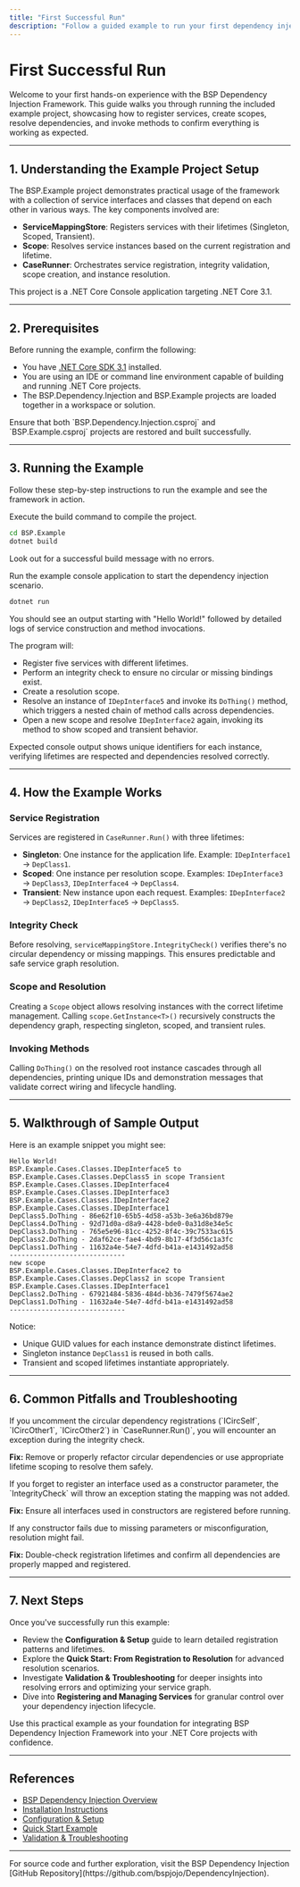 ```yaml
---
title: "First Successful Run"
description: "Follow a guided example to run your first dependency injection scenario with BSP. The example walks through registering services, creating scopes, resolving instances, and invoking methods to verify success."
---
```


# First Successful Run

Welcome to your first hands-on experience with the BSP Dependency Injection Framework. This guide walks you through running the included example project, showcasing how to register services, create scopes, resolve dependencies, and invoke methods to confirm everything is working as expected.

---

## 1. Understanding the Example Project Setup

The BSP.Example project demonstrates practical usage of the framework with a collection of service interfaces and classes that depend on each other in various ways. The key components involved are:

- **ServiceMappingStore**: Registers services with their lifetimes (Singleton, Scoped, Transient).
- **Scope**: Resolves service instances based on the current registration and lifetime.
- **CaseRunner**: Orchestrates service registration, integrity validation, scope creation, and instance resolution.

This project is a .NET Core Console application targeting .NET Core 3.1.

---

## 2. Prerequisites

Before running the example, confirm the following:

- You have [.NET Core SDK 3.1](https://dotnet.microsoft.com/en-us/download/dotnet/3.1) installed.
- You are using an IDE or command line environment capable of building and running .NET Core projects.
- The BSP.Dependency.Injection and BSP.Example projects are loaded together in a workspace or solution.

<Check>
Ensure that both `BSP.Dependency.Injection.csproj` and `BSP.Example.csproj` projects are restored and built successfully.
</Check>

---

## 3. Running the Example

Follow these step-by-step instructions to run the example and see the framework in action.

<Steps>
<Step title="Build the Solution">
Execute the build command to compile the project.

```bash
cd BSP.Example
dotnet build
```

Look out for a successful build message with no errors.
</Step>

<Step title="Execute the Program">
Run the example console application to start the dependency injection scenario.

```bash
dotnet run
```

You should see an output starting with "Hello World!" followed by detailed logs of service construction and method invocations.
</Step>

<Step title="Examine the Output">
The program will:

- Register five services with different lifetimes.
- Perform an integrity check to ensure no circular or missing bindings exist.
- Create a resolution scope.
- Resolve an instance of `IDepInterface5` and invoke its `DoThing()` method, which triggers a nested chain of method calls across dependencies.
- Open a new scope and resolve `IDepInterface2` again, invoking its method to show scoped and transient behavior.

Expected console output shows unique identifiers for each instance, verifying lifetimes are respected and dependencies resolved correctly.
</Step>
</Steps>

---

## 4. How the Example Works

### Service Registration

Services are registered in `CaseRunner.Run()` with three lifetimes:

- **Singleton**: One instance for the application life. Example: `IDepInterface1` → `DepClass1`.
- **Scoped**: One instance per resolution scope. Examples: `IDepInterface3` → `DepClass3`, `IDepInterface4` → `DepClass4`.
- **Transient**: New instance upon each request. Examples: `IDepInterface2` → `DepClass2`, `IDepInterface5` → `DepClass5`.

### Integrity Check

Before resolving, `serviceMappingStore.IntegrityCheck()` verifies there's no circular dependency or missing mappings. This ensures predictable and safe service graph resolution.

### Scope and Resolution

Creating a `Scope` object allows resolving instances with the correct lifetime management. Calling `scope.GetInstance<T>()` recursively constructs the dependency graph, respecting singleton, scoped, and transient rules.

### Invoking Methods

Calling `DoThing()` on the resolved root instance cascades through all dependencies, printing unique IDs and demonstration messages that validate correct wiring and lifecycle handling.

---

## 5. Walkthrough of Sample Output

Here is an example snippet you might see:

```plaintext
Hello World!
BSP.Example.Cases.Classes.IDepInterface5 to BSP.Example.Cases.Classes.DepClass5 in scope Transient
BSP.Example.Cases.Classes.IDepInterface4
BSP.Example.Cases.Classes.IDepInterface3
BSP.Example.Cases.Classes.IDepInterface2
BSP.Example.Cases.Classes.IDepInterface1
DepClass5.DoThing - 86e62f10-65b5-4d58-a53b-3e6a36bd879e
DepClass4.DoThing - 92d71d0a-d8a9-4428-bde0-0a31d8e34e5c
DepClass3.DoThing - 765e5e96-81cc-4252-8f4c-39c7533ac615
DepClass2.DoThing - 2daf62ce-fae4-4bd9-8b17-4f3d56c1a3fc
DepClass1.DoThing - 11632a4e-54e7-4dfd-b41a-e1431492ad58
-----------------------------
new scope
BSP.Example.Cases.Classes.IDepInterface2 to BSP.Example.Cases.Classes.DepClass2 in scope Transient
BSP.Example.Cases.Classes.IDepInterface1
DepClass2.DoThing - 67921484-5836-484d-bb36-7479f5674ae2
DepClass1.DoThing - 11632a4e-54e7-4dfd-b41a-e1431492ad58
-----------------------------
```

Notice:

- Unique GUID values for each instance demonstrate distinct lifetimes.
- Singleton instance `DepClass1` is reused in both calls.
- Transient and scoped lifetimes instantiate appropriately.

---

## 6. Common Pitfalls and Troubleshooting

<AccordionGroup title="Troubleshooting & Tips">
<Accordion title="Circular Dependency Detected Exception">
If you uncomment the circular dependency registrations (`ICircSelf`, `ICircOther1`, `ICircOther2`) in `CaseRunner.Run()`, you will encounter an exception during the integrity check.

**Fix:** Remove or properly refactor circular dependencies or use appropriate lifetime scoping to resolve them safely.
</Accordion>

<Accordion title="Missing Service Mapping Exception">
If you forget to register an interface used as a constructor parameter, the `IntegrityCheck` will throw an exception stating the mapping was not added.

**Fix:** Ensure all interfaces used in constructors are registered before running.
</Accordion>

<Accordion title="Unexpected Null or Missing Instance">
If any constructor fails due to missing parameters or misconfiguration, resolution might fail.

**Fix:** Double-check registration lifetimes and confirm all dependencies are properly mapped and registered.
</Accordion>
</AccordionGroup>

---

## 7. Next Steps

Once you've successfully run this example:

- Review the **Configuration & Setup** guide to learn detailed registration patterns and lifetimes.
- Explore the **Quick Start: From Registration to Resolution** for advanced resolution scenarios.
- Investigate **Validation & Troubleshooting** for deeper insights into resolving errors and optimizing your service graph.
- Dive into **Registering and Managing Services** for granular control over your dependency injection lifecycle.

Use this practical example as your foundation for integrating BSP Dependency Injection Framework into your .NET Core projects with confidence.

---

## References

- [BSP Dependency Injection Overview](../overview/introduction-core-concepts/product-introduction-value)
- [Installation Instructions](../setup-and-installation/installation)
- [Configuration & Setup](./configuration-setup)
- [Quick Start Example](../../overview/architecture-features-getting-started/quick-start-example)
- [Validation & Troubleshooting](./validation-and-troubleshooting)

---

<Info>
For source code and further exploration, visit the BSP Dependency Injection [GitHub Repository](https://github.com/bspjojo/DependencyInjection).
</Info>
